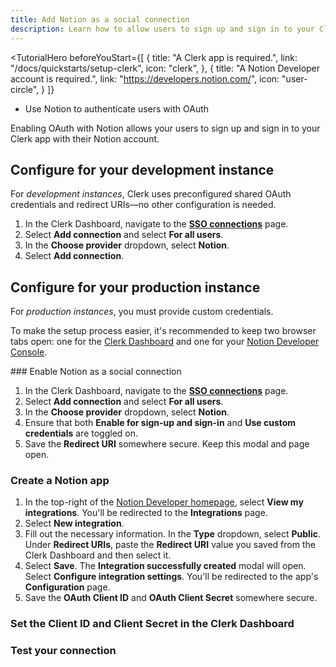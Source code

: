 ```yaml
---
title: Add Notion as a social connection
description: Learn how to allow users to sign up and sign in to your Clerk app with their Notion account using OAuth.
---
```


<TutorialHero
  beforeYouStart={[
    {
      title: "A Clerk app is required.",
      link: "/docs/quickstarts/setup-clerk",
      icon: "clerk",
    },
    {
      title: "A Notion Developer account is required.",
      link: "https://developers.notion.com/",
      icon: "user-circle",
    }
  ]}
>
  - Use Notion to authenticate users with OAuth
</TutorialHero>

Enabling OAuth with Notion allows your users to sign up and sign in to your Clerk app with their Notion account.

## Configure for your development instance

For _development instances_, Clerk uses preconfigured shared OAuth credentials and redirect URIs—no other configuration is needed.

1. In the Clerk Dashboard, navigate to the [**SSO connections**](https://dashboard.clerk.com/last-active?path=user-authentication/sso-connections) page.
1. Select **Add connection** and select **For all users**.
1. In the **Choose provider** dropdown, select **Notion**.
1. Select **Add connection**.

## Configure for your production instance

For _production instances_, you must provide custom credentials.

To make the setup process easier, it's recommended to keep two browser tabs open: one for the [Clerk Dashboard](https://dashboard.clerk.com/last-active?path=user-authentication/sso-connections) and one for your [Notion Developer Console](https://developers.Notion.biz/console/).

<Steps>
  ### Enable Notion as a social connection

  1. In the Clerk Dashboard, navigate to the [**SSO connections**](https://dashboard.clerk.com/last-active?path=user-authentication/sso-connections) page.
  1. Select **Add connection** and select **For all users**.
  1. In the **Choose provider** dropdown, select **Notion**.
  1. Ensure that both **Enable for sign-up and sign-in** and **Use custom credentials** are toggled on.
  1. Save the **Redirect URI** somewhere secure. Keep this modal and page open.

  ### Create a Notion app

  1. In the top-right of the [Notion Developer homepage](https://developers.notion.com/), select **View my integrations**. You'll be redirected to the **Integrations** page.
  1. Select **New integration**.
  1. Fill out the necessary information. In the **Type** dropdown, select **Public**. Under **Redirect URIs**, paste the **Redirect URI** value you saved from the Clerk Dashboard and then select it.
  1. Select **Save**. The **Integration successfully created** modal will open. Select **Configure integration settings**. You'll be redirected to the app's **Configuration** page.
  1. Save the **OAuth Client ID** and **OAuth Client Secret** somewhere secure.

  ### Set the Client ID and Client Secret in the Clerk Dashboard

  <Include src="_partials/authentication/set-client-id-and-client-secret" />

  ### Test your connection

  <Include src="_partials/authentication/test-your-connection" />
</Steps>

